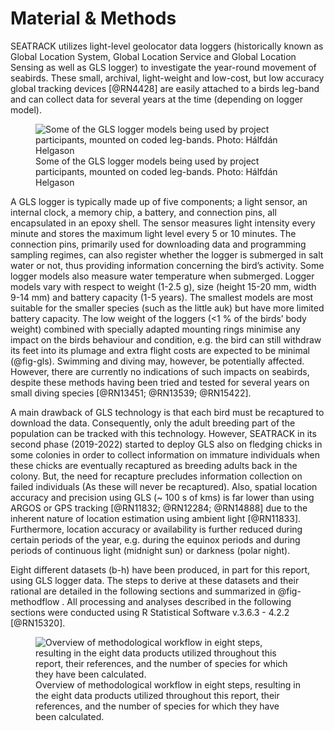 # Material & Methods {.unnumbered}

SEATRACK utilizes light-level geolocator data loggers (historically known as Global Location System, Global Location Service and Global Location Sensing as well as GLS logger) to investigate the year-round movement of seabirds. These small, archival, light-weight and low-cost, but low accuracy global tracking devices [@RN4428] are easily attached to a birds leg-band and can collect data for several years at the time (depending on logger model).

![Some of the GLS logger models being used by project participants, mounted on coded leg-bands. Photo: Hálfdán Helgason](figures/GLS logger image.png){#fig-gls}

A GLS logger is typically made up of five components; a light sensor, an internal clock, a memory chip, a battery, and connection pins, all encapsulated in an epoxy shell. The sensor measures light intensity every minute and stores the maximum light level every 5 or 10 minutes. The connection pins, primarily used for downloading data and programming sampling regimes, can also register whether the logger is submerged in salt water or not, thus providing information concerning the bird's activity. Some logger models also measure water temperature when submerged. Logger models vary with respect to weight (1-2.5 g), size (height 15-20 mm, width 9-14 mm) and battery capacity (1-5 years). The smallest models are most suitable for the smaller species (such as the little auk) but have more limited battery capacity. The low weight of the loggers (\<1 % of the birds' body weight) combined with specially adapted mounting rings minimise any impact on the birds behaviour and condition, e.g. the bird can still withdraw its feet into its plumage and extra flight costs are expected to be minimal (@fig-gls). Swimming and diving may, however, be potentially affected. However, there are currently no indications of such impacts on seabirds, despite these methods having been tried and tested for several years on small diving species [@RN13451; @RN13539; @RN15422].

A main drawback of GLS technology is that each bird must be recaptured to download the data. Consequently, only the adult breeding part of the population can be tracked with this technology. However, SEATRACK in its second phase (2019-2022) started to deploy GLS also on fledging chicks in some colonies in order to collect information on immature individuals when these chicks are eventually recaptured as breeding adults back in the colony. But, the need for recapture precludes information collection on failed individuals (As these will never be recaptured). Also, spatial location accuracy and precision using GLS (\~ 100 s of kms) is far lower than using ARGOS or GPS tracking [@RN11832; @RN12284; @RN14888] due to the inherent nature of location estimation using ambient light [@RN11833]. Furthermore, location accuracy or availability is further reduced during certain periods of the year, e.g. during the equinox periods and during periods of continuous light (midnight sun) or darkness (polar night).

Eight different datasets (b-h) have been produced, in part for this report, using GLS logger data. The steps to derive at these datasets and their rational are detailed in the following sections and summarized in @fig-methodflow . All processing and analyses described in the following sections were conducted using R Statistical Software v.3.6.3 - 4.2.2 [@RN15320].

![Overview of methodological workflow in eight steps, resulting in the eight data products utilized throughout this report, their references, and the number of species for which they have been calculated.](figures/Method workflow schematic 6.png){#fig-methodflow}
